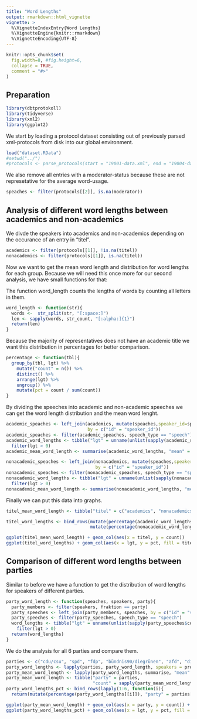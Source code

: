 ```yaml
---
title: "Word Lengths"
output: rmarkdown::html_vignette
vignette: >
  %\VignetteIndexEntry{Word Lengths}
  %\VignetteEngine{knitr::rmarkdown}
  %\VignetteEncoding{UTF-8}
---
```


```r
knitr::opts_chunk$set(
  fig.width=8, #fig.height=6,
  collapse = TRUE,
  comment = "#>"
)
```

## Preparation

```r
library(dbtprotokoll)
library(tidyverse)
library(xml2)
library(ggplot2)
```

We start by loading a protocol dataset consisting out of previously parsed xml-protocols from disk into our global environment.

```r
load("dataset.RData")
#setwd("../")
#protocols <- parse_protocols(start = "19001-data.xml", end = "19004-data.xml")
```

We also remove all entries with a moderator-status because these are not represetative for the average word-usage.

```r
speaches <- filter(protocols[[2]], is.na(moderator))
```

## Analysis of different word lengths between academics and non-academics

We divde the speakers into academics and non-academics depending on the occurance of an entry in "titel".

```r
academics <- filter(protocols[[1]], !is.na(titel))
nonacademics <- filter(protocols[[1]], is.na(titel))
```

Now we want to get the mean word length and distribution for word lengths for each group.
Because we will need this once more for our second analysis, we have small functions for that: 

The function word_length counts the lengths of words by counting all letters in them.
```r
word_length <- function(str){
  words <-  str_split(str, "[:space:]")
  len <- sapply(words, str_count, "[:alpha:]{1}")
  return(len)
}
```

Because the majority of representatives does not have an academic title we want this distribution in percentages for better comparison.
```r
percentage <- function(tbl){
  group_by(tbl, lgt) %>%
    mutate("count" = n()) %>%
    distinct() %>%
    arrange(lgt) %>%
    ungroup() %>%
    mutate(pct = count / sum(count))
}
```
 
By dividing the speeches into academic and non-academic speeches we can get the word length distribution and the mean word lenght.

```r
academic_speaches <- left_join(academics, mutate(speaches,speaker_id=speaker_id),
                               by = c("id" = "speaker_id"))
academic_speaches <- filter(academic_speaches, speech_type == "speech")
academic_word_lengths <- tibble("lgt" = unname(unlist(sapply(academic_speaches$content, word_length)))) %>%
  filter(lgt > 0)
academic_mean_word_length <- summarise(academic_word_lengths, "mean" = mean(lgt))

nonacademic_speaches <- left_join(nonacademics, mutate(speaches,speaker_id=speaker_id),
                                  by = c("id" = "speaker_id"))
nonacademic_speaches <- filter(nonacademic_speaches, speech_type == "speech")
nonacademic_word_lengths <- tibble("lgt" = unname(unlist(sapply(nonacademic_speaches$content, word_length)))) %>%
  filter(lgt > 0)
nonacademic_mean_word_length <- summarise(nonacademic_word_lengths, "mean" = mean(lgt))
```

Finally we can put this data into graphs.
```r
titel_mean_word_length <- tibble("titel" = c("academics", "nonacademics"), "count" = c(academic_mean_word_length$mean, nonacademic_mean_word_length$mean))

titel_word_lengths <- bind_rows(mutate(percentage(academic_word_lengths), "titel" = "academics"),
                                mutate(percentage(nonacademic_word_lengths), "titel" = "nonacademics"))

ggplot(titel_mean_word_length) + geom_col(aes(x = titel, y = count))
ggplot(titel_word_lengths) + geom_col(aes(x = lgt, y = pct, fill = titel), position = "dodge")+ xlim(0,20)
```

## Comparison of different word lengths between parties

Similar to before we have a function to get the distribution of word lengths for speakers of different parties.
```r
party_word_length <- function(speaches, speakers, party){
  party_members <- filter(speakers, fraktion == party)
  party_speeches <- left_join(party_members, speaches, by = c("id" = "speaker_id"))
  party_speeches <- filter(party_speeches, speech_type == "speech")
  word_lengths <- tibble("lgt" = unname(unlist(sapply(party_speeches$content, word_length)))) %>%
    filter(lgt > 0)
  return(word_lengths)
}
```
We do the analysis for all 6 parties and compare them.
```r
parties <- c("cdu/csu", "spd", "fdp", "bündnis90/diegrünen", "afd", "dielinke")
party_word_lengths <- lapply(parties, party_word_length, speakers = protocols[[1]], speaches = speaches)
party_mean_word_length <- lapply(party_word_lengths, summarise, "mean" = mean(lgt))
party_mean_word_length <- tibble("party" = parties,
                                 "count" = sapply(party_mean_word_length, function(tbl){return(tbl$mean)}))
party_word_lengths_pct <- bind_rows(lapply(1:6, function(i){
  return(mutate(percentage(party_word_lengths[[i]]), "party" = parties[i]))}))

ggplot(party_mean_word_length) + geom_col(aes(x = party, y = count)) + scale_fill_manual(values=party_colors)
ggplot(party_word_lengths_pct) + geom_col(aes(x = lgt, y = pct, fill = party), position = "dodge") + xlim(0,20)  + scale_fill_manual(values=party_colors)
```
